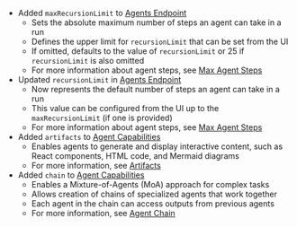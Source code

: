 - Added `maxRecursionLimit` to [Agents Endpoint](/docs/configuration/librechat_yaml/object_structure/agents#maxrecursionlimit)
  - Sets the absolute maximum number of steps an agent can take in a run
  - Defines the upper limit for `recursionLimit` that can be set from the UI
  - If omitted, defaults to the value of `recursionLimit` or 25 if `recursionLimit` is also omitted
  - For more information about agent steps, see [Max Agent Steps](/docs/features/agents#max-agent-steps)
- Updated `recursionLimit` in [Agents Endpoint](/docs/configuration/librechat_yaml/object_structure/agents#recursionlimit)
  - Now represents the default number of steps an agent can take in a run
  - This value can be configured from the UI up to the `maxRecursionLimit` (if one is provided)
  - For more information about agent steps, see [Max Agent Steps](/docs/features/agents#max-agent-steps)
- Added `artifacts` to [Agent Capabilities](/docs/configuration/librechat_yaml/object_structure/agents#capabilities)
  - Enables agents to generate and display interactive content, such as React components, HTML code, and Mermaid diagrams
  - For more information, see [Artifacts](/docs/features/artifacts)
- Added `chain` to [Agent Capabilities](/docs/configuration/librechat_yaml/object_structure/agents#capabilities)
  - Enables a Mixture-of-Agents (MoA) approach for complex tasks
  - Allows creation of chains of specialized agents that work together
  - Each agent in the chain can access outputs from previous agents
  - For more information, see [Agent Chain](/docs/features/agents#agent-chain)
